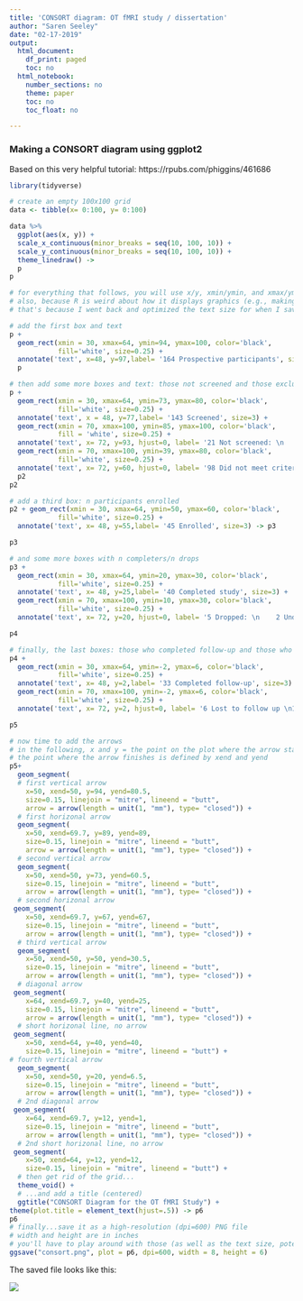 ```yaml
---
title: 'CONSORT diagram: OT fMRI study / dissertation'
author: "Saren Seeley"
date: "02-17-2019"
output:
  html_document:
    df_print: paged
    toc: no
  html_notebook:
    number_sections: no
    theme: paper
    toc: no
    toc_float: no

---
```


### Making a CONSORT diagram using ggplot2

Based on this very helpful tutorial: https://rpubs.com/phiggins/461686

```r
library(tidyverse)

# create an empty 100x100 grid
data <- tibble(x= 0:100, y= 0:100)

data %>% 
  ggplot(aes(x, y)) +
  scale_x_continuous(minor_breaks = seq(10, 100, 10)) +
  scale_y_continuous(minor_breaks = seq(10, 100, 10)) +
  theme_linedraw() ->
  p
p

# for everything that follows, you will use x/y, xmin/ymin, and xmax/ymax values to resize and arrange elements as you wish, using the grid coordinates as reference
# also, because R is weird about how it displays graphics (e.g., making the image bigger does NOT just scale everything up, including enlarging any text), you'll notice that some of the text overflows its box when displayed in RStudio
# that's because I went back and optimized the text size for when I save it out as high-res PNG file at the end

# add the first box and text
p +
  geom_rect(xmin = 30, xmax=64, ymin=94, ymax=100, color='black',
            fill='white', size=0.25) +
  annotate('text', x=48, y=97,label= '164 Prospective participants', size=3) ->
  p

# then add some more boxes and text: those not screened and those excluded
p +
  geom_rect(xmin = 30, xmax=64, ymin=73, ymax=80, color='black',
            fill='white', size=0.25) +
  annotate('text', x = 48, y=77,label= '143 Screened', size=3) +
  geom_rect(xmin = 70, xmax=100, ymin=85, ymax=100, color='black',
            fill = 'white', size=0.25) +
  annotate('text', x= 72, y=93, hjust=0, label= '21 Not screened: \n     16 Unable to reach \n       5 No response after initial contact', size=3) +
  geom_rect(xmin = 70, xmax=100, ymin=39, ymax=80, color='black',
            fill='white', size=0.25) +
  annotate('text', x= 72, y=60, hjust=0, label= '98 Did not meet criteria:\n     24 MRI safety \n     11 Not interested \n     11 ICG score \n     11 Loss <6 or >36 months \n     11 Age <55 or >80 years \n       8 Claustrophobia  \n       6 Medications \n       4 Medical condition \n       5 Other (e.g., out of town) \n       7 Unspecified (but did not\n          complete full screen)', size=3)  ->
  p2
p2

# add a third box: n participants enrolled
p2 + geom_rect(xmin = 30, xmax=64, ymin=50, ymax=60, color='black',
            fill='white', size=0.25) +
  annotate('text', x= 48, y=55,label= '45 Enrolled', size=3) -> p3

p3

# and some more boxes with n completers/n drops
p3 +
  geom_rect(xmin = 30, xmax=64, ymin=20, ymax=30, color='black',
            fill='white', size=0.25) +
  annotate('text', x= 48, y=25,label= '40 Completed study', size=3) +
  geom_rect(xmin = 70, xmax=100, ymin=10, ymax=30, color='black',
            fill='white', size=0.25) +
  annotate('text', x= 72, y=20, hjust=0, label= '5 Dropped: \n    2 Undisclosed metal in body \n    1 Incidental finding on MPRAGE \n    1 Back pain in scanner* \n    1 Nausea*', size=3) -> p4

p4

# finally, the last boxes: those who completed follow-up and those who did not
p4 +
  geom_rect(xmin = 30, xmax=64, ymin=-2, ymax=6, color='black',
            fill='white', size=0.25) +
  annotate('text', x= 48, y=2,label= '33 Completed follow-up', size=3) +
  geom_rect(xmin = 70, xmax=100, ymin=-2, ymax=6, color='black',
            fill='white', size=0.25) +
  annotate('text', x= 72, y=2, hjust=0, label= '6 Lost to follow up \n1 Not assessed', size=3) -> p5

p5

# now time to add the arrows
# in the following, x and y = the point on the plot where the arrow starts
# the point where the arrow finishes is defined by xend and yend
p5+ 
  geom_segment(
  # first vertical arrow
    x=50, xend=50, y=94, yend=80.5, 
    size=0.15, linejoin = "mitre", lineend = "butt",
    arrow = arrow(length = unit(1, "mm"), type= "closed")) +
  # first horizonal arrow
  geom_segment(
    x=50, xend=69.7, y=89, yend=89, 
    size=0.15, linejoin = "mitre", lineend = "butt",
    arrow = arrow(length = unit(1, "mm"), type= "closed")) +
  # second vertical arrow
  geom_segment(
    x=50, xend=50, y=73, yend=60.5, 
    size=0.15, linejoin = "mitre", lineend = "butt",
    arrow = arrow(length = unit(1, "mm"), type= "closed")) +
  # second horizonal arrow
 geom_segment(
    x=50, xend=69.7, y=67, yend=67, 
    size=0.15, linejoin = "mitre", lineend = "butt",
    arrow = arrow(length = unit(1, "mm"), type= "closed")) +
  # third vertical arrow
  geom_segment(
    x=50, xend=50, y=50, yend=30.5, 
    size=0.15, linejoin = "mitre", lineend = "butt",
    arrow = arrow(length = unit(1, "mm"), type= "closed")) +
  # diagonal arrow
 geom_segment(
    x=64, xend=69.7, y=40, yend=25, 
    size=0.15, linejoin = "mitre", lineend = "butt",
    arrow = arrow(length = unit(1, "mm"), type= "closed")) +
  # short horizonal line, no arrow
 geom_segment(
    x=50, xend=64, y=40, yend=40, 
    size=0.15, linejoin = "mitre", lineend = "butt") +
# fourth vertical arrow
  geom_segment(
    x=50, xend=50, y=20, yend=6.5, 
    size=0.15, linejoin = "mitre", lineend = "butt",
    arrow = arrow(length = unit(1, "mm"), type= "closed")) +
  # 2nd diagonal arrow
 geom_segment(
    x=64, xend=69.7, y=12, yend=1, 
    size=0.15, linejoin = "mitre", lineend = "butt",
    arrow = arrow(length = unit(1, "mm"), type= "closed")) +
  # 2nd short horizonal line, no arrow
 geom_segment(
    x=50, xend=64, y=12, yend=12, 
    size=0.15, linejoin = "mitre", lineend = "butt") +
  # then get rid of the grid...
  theme_void() +
  # ...and add a title (centered)
  ggtitle("CONSORT Diagram for the OT fMRI Study") +
theme(plot.title = element_text(hjust=.5)) -> p6
p6
# finally...save it as a high-resolution (dpi=600) PNG file
# width and height are in inches
# you'll have to play around with those (as well as the text size, potentially) to see which make your plot look best
ggsave("consort.png", plot = p6, dpi=600, width = 8, height = 6)
```


The saved file looks like this:

![](consort.png)

